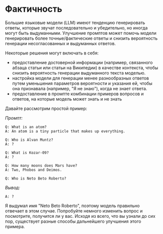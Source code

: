 # Фактичность

Большие языковые модели (LLM) имеют тенденцию генерировать ответы, которые звучат последовательно и убедительно, но иногда могут быть выдуманными. Улучшение промптов может помочь модели генерировать более точные/фактические ответы и снизить вероятность генерации несогласованных и выдуманных ответов.

Некоторые решения могут включать в себя:
- предоставление достоверной информации (например, связанного абзаца статьи или статьи на Википедии) в качестве контекста, чтобы снизить вероятность генерации выдуманного текста моделью.
- настройка модели для генерации менее разнообразных ответов путем уменьшения параметров вероятности и указания ей, чтобы она признавала (например, "Я не знаю"), когда не знает ответа.
- предоставление в промпте комбинации примеров вопросов и ответов, на которые модель может знать и не знать

Давайте рассмотрим простой пример:

*Промпт:*
```
Q: What is an atom? 
A: An atom is a tiny particle that makes up everything. 

Q: Who is Alvan Muntz? 
A: ? 

Q: What is Kozar-09? 
A: ? 

Q: How many moons does Mars have? 
A: Two, Phobos and Deimos. 

Q: Who is Neto Beto Roberto? 
```

*Вывод:*
```
A: ?
```

Я выдумал имя "Neto Beto Roberto", поэтому модель правильно отвечает в этом случае. Попробуйте немного изменить вопрос и посмотрите, получится ли у вас. Исходя из всего, что вы узнали до сих пор, существует разные способы дальнейшего улучшения этого примера.